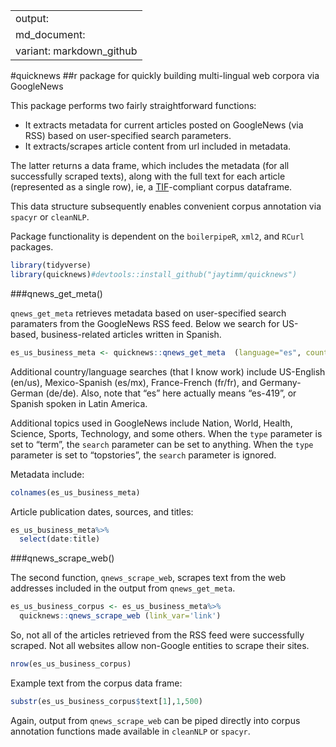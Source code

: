 
---
output:
  md_document:
    variant: markdown_github
---

#quicknews 
##r package for quickly building multi-lingual web corpora via GoogleNews

This package performs two fairly straightforward functions:  

* It extracts metadata for current articles posted on GoogleNews (via RSS) based on user-specified search parameters.
* It extracts/scrapes article content from url included in metadata.

The latter returns a data frame, which includes the metadata (for all successfully scraped texts), along with the full text for each article (represented as a single row), ie, a [TIF](https://github.com/ropensci/tif#text-interchange-formats)-compliant corpus dataframe. 

This data structure subsequently enables convenient corpus annotation via `spacyr` or `cleanNLP`.

Package functionality is dependent on the `boilerpipeR`, `xml2`, and `RCurl` packages. 

```r
library(tidyverse)
library(quicknews)#devtools::install_github("jaytimm/quicknews")
```


###qnews_get_meta()

`qnews_get_meta` retrieves metadata based on user-specified search paramaters from the GoogleNews RSS feed.  Below we search for US-based, business-related articles written in Spanish.

```r
es_us_business_meta <- quicknews::qnews_get_meta  (language="es", country="us", type="topic", search='business')
```

Additional country/language searches (that I know work) include US-English (en/us), Mexico-Spanish (es/mx), France-French (fr/fr), and Germany-German (de/de). Also, note that "es" here actually means "es-419", or Spanish spoken in Latin America.    

Additional topics used in GoogleNews include Nation, World, Health, Science, Sports, Technology, and some others.  When the `type` parameter is set to "term", the `search` parameter can be set to anything.  When the `type` parameter is set to "topstories", the `search` parameter is ignored.


Metadata include:
```r
colnames(es_us_business_meta)
```

Article publication dates, sources, and titles:
```r
es_us_business_meta%>%
  select(date:title)
```



###qnews_scrape_web()

The second function, `qnews_scrape_web`, scrapes text from the web addresses included in the output from `qnews_get_meta`.  

```r
es_us_business_corpus <- es_us_business_meta%>% 
  quicknews::qnews_scrape_web (link_var='link')
```


So, not all of the articles retrieved from the RSS feed were successfully scraped.  Not all websites allow non-Google entities to scrape their sites.  
```r
nrow(es_us_business_corpus)
```


Example text from the corpus data frame:
```r
substr(es_us_business_corpus$text[1],1,500)
```


Again, output from `qnews_scrape_web` can be piped directly into corpus annotation functions made available in `cleanNLP` or `spacyr`.  

